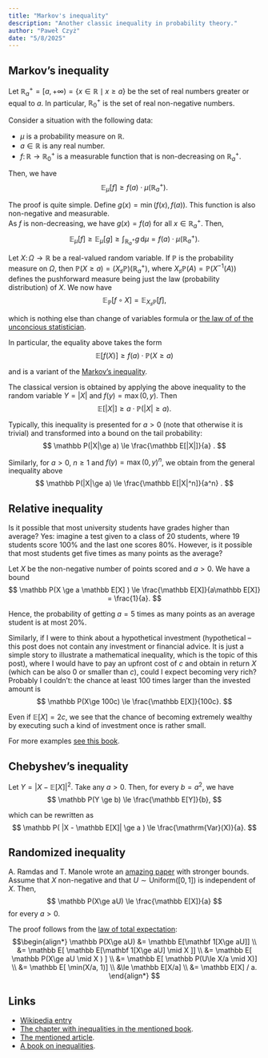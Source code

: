 ```yaml
---
title: "Markov's inequality"
description: "Another classic inequality in probability theory."
author: "Paweł Czyż"
date: "5/8/2025"
---
```


## Markov's inequality

Let $\mathbb R^+_a = [a, +\infty) = \{ x\in \mathbb R \mid x\ge a \}$ be the set of real numbers greater or equal to $a$. In particular, $\mathbb R^+_0$ is the set of real non-negative numbers.

Consider a situation with the following data:

  - $\mu$ is a probability measure on $\mathbb R$.
  - $a \in \mathbb R$ is any real number.
  - $f\colon \mathbb R\to \mathbb R_0^+$ is a measurable function that is non-decreasing on $\mathbb R^+_a$.

Then, we have
$$
\mathbb E_\mu[f] \ge f(a)\cdot \mu(\mathbb R^+_a).
$$

The proof is quite simple. Define $g(x) = \min(f(x), f(a))$.
This function is also non-negative and measurable.   
As $f$ is non-decreasing, we have $g(x) = f(a)$ for all $x\in \mathbb R^+_a$. Then,
$$
\mathbb E_\mu [f] \ge \mathbb E_\mu[g] \ge \int_{\mathbb R^+_a} g \,\mathrm{d}\mu = f(a) \cdot \mu(\mathbb R^+_a).
$$

Let $X\colon \Omega\to \mathbb R$ be a real-valued random variable.
If $\mathbb P$ is the probability measure on $\Omega$, then $\mathbb P(X\ge a) = (X_\sharp\mathbb P) (\mathbb R^+_a)$,
where $X_\sharp \mathbb P(A) = \mathbb P(X^{-1}(A))$ defines the pushforward measure being just the law (probability distribution) of $X$. 
We now have
$$
    \mathbb E_{\mathbb P}[ f\circ X] = \mathbb E_{X_\sharp \mathbb P}[f],
$$

which is nothing else than change of variables formula or [the law of of the unconcious statistician](https://en.wikipedia.org/wiki/Law_of_the_unconscious_statistician#Measure-theoretic_formulation).

In particular, the equality above takes the form
$$
    \mathbb E[f(X)] \ge f(a) \cdot \mathbb P( X\ge a)
$$

and is a variant of the [Markov's inequality](https://en.wikipedia.org/wiki/Markov%27s_inequality).

The classical version is obtained by applying the above inequality to the random variable $Y=|X|$ and $f(y) = \max(0, y)$.
Then
$$
    \mathbb E[|X|] \ge a\cdot \mathbb P(|X|\ge a).
$$

Typically, this inequality is presented for $a > 0$ (note that otherwise it is trivial) and transformed into a bound on the tail probability:
$$
    \mathbb P(|X|\ge a) \le \frac{\mathbb E[|X|]}{a} . 
$$

Similarly, for $a > 0$, $n\ge 1$ and $f(y) = \max(0, y)^n$, we obtain from the general inequality above
$$
    \mathbb P(|X|\ge a) \le \frac{\mathbb E[|X|^n]}{a^n} . 
$$

## Relative inequality 

Is it possible that most university students have grades higher than average?
Yes: imagine a test given to a class of 20 students, where 19 students score 100\% and the last one scores 80\%.
However, is it possible that most students get five times as many points as the average?  

Let $X$ be the non-negative number of points scored and $a > 0$.
We have a bound
$$
    \mathbb P(X \ge  a \mathbb E[X] ) \le \frac{\mathbb E[X]}{a\mathbb E[X]} = \frac{1}{a}.
$$

Hence, the probability of getting $a = 5$ times as many points as an average student is at most 20\%.

Similarly, if I were to think about a hypothetical investment (hypothetical – this post does not contain any investment or financial advice. It is just a simple story to illustrate a mathematical inequality, which is the topic of this post), where I would have to pay an upfront cost of $c$ and obtain in return $X$ (which can be also $0$ or smaller than $c$), could I expect becoming very rich?
Probably I couldn't: the chance  at least 100 times larger than the invested amount is
$$
    \mathbb P(X\ge 100c) \le \frac{\mathbb E[X]}{100c}.
$$

Even if $\mathbb E[X] = 2c$, we see that the chance of becoming extremely wealthy by executing such a kind of investment once is rather small.


For more examples [see this book](https://bookdown.org/kevin_davisross/probsim-book/probability-inequalitlies.html).


## Chebyshev's inequality

Let $Y = |X - \mathbb E[X]|^2$. Take any $a > 0$. Then, for every $b = a^2$, we have
$$
    \mathbb P(Y \ge b) \le \frac{\mathbb E[Y]}{b},
$$

which can be rewritten as
$$
    \mathbb P( |X - \mathbb E[X]| \ge a ) \le \frac{\mathrm{Var}(X)}{a}.
$$




## Randomized inequality

A. Ramdas and T. Manole wrote an [amazing paper](https://arxiv.org/abs/2304.02611) with stronger bounds.
Assume that $X$ non-negative and that $U \sim \mathrm{Uniform}([0, 1])$ is independent of $X$.
Then,
$$
    \mathbb P(X\ge aU) \le \frac{\mathbb E[X]}{a}
$$
for every $a > 0$.

The proof follows from the [law of total expectation](https://en.wikipedia.org/wiki/Law_of_total_expectation):
$$\begin{align*}
    \mathbb P(X\ge aU) &= \mathbb E[\mathbf 1[X\ge aU]] \\
    &= \mathbb E[ \mathbb E[\mathbf 1[X\ge aU]  \mid X ]] \\
    &= \mathbb E[ \mathbb P(X\ge aU \mid X ) ] \\
    &= \mathbb E[ \mathbb P(U\le X/a \mid X)] \\
    &= \mathbb E[ \min(X/a, 1)] \\ 
    &\le \mathbb E[X/a] \\
    &= \mathbb E[X] / a.
\end{align*}
$$


## Links

  - [Wikipedia entry](https://en.wikipedia.org/wiki/Markov%27s_inequality)
  - [The chapter with inequalities in the mentioned book](https://bookdown.org/kevin_davisross/probsim-book/probability-inequalitlies.html).
  - [The mentioned article](https://arxiv.org/abs/2304.02611).
  - [A book on inequalities](https://link.springer.com/book/10.1007/978-3-642-05261-3).
